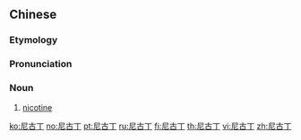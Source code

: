 ==Chinese==
{{zh-forms|gloss=-}}

===Etymology===
{{bor|zh|en|nicotine}}

===Pronunciation===
{{zh-pron
|m=nígǔdīng
|c=nei4 gu2 ding1
|cat=n
}}

===Noun===
{{zh-noun}}

# [[nicotine]]

{{zh-cat|Drugs|Chemistry}}

[[ko:尼古丁]]
[[no:尼古丁]]
[[pt:尼古丁]]
[[ru:尼古丁]]
[[fi:尼古丁]]
[[th:尼古丁]]
[[vi:尼古丁]]
[[zh:尼古丁]]